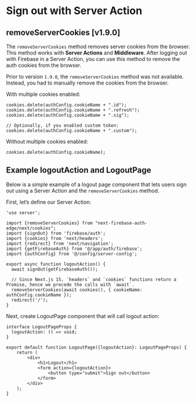 # Sign out with Server Action

## removeServerCookies [v1.9.0]

The `removeServerCookies` method removes server cookies from the browser. This method works with **Server Actions** and **Middleware**. 
After logging out with Firebase in a Server Action, you can use this method to remove the auth cookies from the browser.

Prior to version `1.9.0`, the `removeServerCookies` method was not available. Instead, you had to manually remove the cookies from the browser.

With multiple cookies enabled:

```tsx
cookies.delete(authConfig.cookieName + ".id");
cookies.delete(authConfig.cookieName + ".refresh");
cookies.delete(authConfig.cookieName + ".sig");

// Optionally, if you enabled custom token:
cookies.delete(authConfig.cookieName + ".custom");
```

Without multiple cookies enabled:

```tsx
cookies.delete(authConfig.cookieName);
```


## Example logoutAction and LogoutPage

Below is a simple example of a logout page component that lets users sign out using a Server Action and the `removeServerCookies` method.

First, let’s define our Server Action:

```tsx filename="logout.tsx"
'use server';

import {removeServerCookies} from "next-firebase-auth-edge/next/cookies";
import {signOut} from 'firebase/auth';
import {cookies} from 'next/headers';
import {redirect} from 'next/navigation';
import {getFirebaseAuth} from '@/app/auth/firebase';
import {authConfig} from '@/config/server-config';

export async function logoutAction() {
  await signOut(getFirebaseAuth());

  // Since Next.js 15, `headers` and `cookies` functions return a Promise, hence we precede the calls with `await`.
  removeServerCookies(await cookies(), { cookieName: authConfig.cookieName });
  redirect('/');
}
```

Next, create LogoutPage component that will call logout action:

```tsx filename="LogoutPage.tsx"
interface LogoutPageProps {
  logoutAction: () => void;
}

export default function LogoutPage({logoutAction}: LogoutPageProps) {
    return (
        <div>
            <h1>Logout</h1>
            <form action={logoutAction}>
                <button type="submit">Sign out</button>
            </form>
        </div>
    );
}
```
